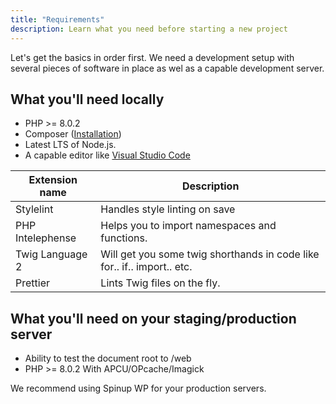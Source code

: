```yaml
---
title: "Requirements"
description: Learn what you need before starting a new project
---
```


Let's get the basics in order first. We need a development setup with several pieces of software in place as wel as a capable development server.

## What you'll need locally

- PHP >= 8.0.2
- Composer ([Installation](https://getcomposer.org/doc/00-intro.md#installation-linux-unix-macos))
- Latest LTS of Node.js.
- A capable editor like [Visual Studio Code](https://code.visualstudio.com/)

|Extension name  |Description  |
|---------|---------|
|Stylelint     |   Handles style linting on save      |
|PHP Intelephense     |     Helps you to import namespaces and functions.    |
|Twig Language 2     |    Will get you some twig shorthands in code like for.. if.. import.. etc.     |
|Prettier     |       Lints Twig files on the fly.  |

## What you'll need on your staging/production server

- Ability to test the document root to /web
- PHP >= 8.0.2 With APCU/OPcache/Imagick

We recommend using Spinup WP for your production servers.
